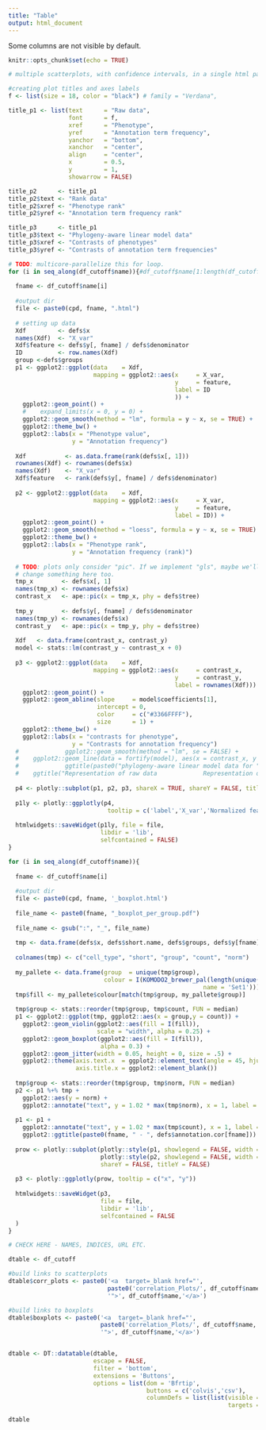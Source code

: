 ```yaml
---
title: "Table"
output: html_document
---
```


Some columns are not visible by default. 

```r
knitr::opts_chunk$set(echo = TRUE)
```

```r

# multiple scatterplots, with confidence intervals, in a single html page

#creating plot titles and axes labels
f <- list(size = 18, color = "black") # family = "Verdana",

title_p1 <- list(text      = "Raw data",
                 font      = f,
                 xref      = "Phenotype",
                 yref      = "Annotation term frequency",
                 yanchor   = "bottom",
                 xanchor   = "center",
                 align     = "center",
                 x         = 0.5,
                 y         = 1,
                 showarrow = FALSE)

title_p2      <- title_p1
title_p2$text <- "Rank data"
title_p2$xref <- "Phenotype rank"
title_p2$yref <- "Annotation term frequency rank"

title_p3      <- title_p1
title_p3$text <- "Phylogeny-aware linear model data"
title_p3$xref <- "Contrasts of phenotypes"
title_p3$yref <- "Contrasts of annotation term frequencies"

# TODO: multicore-parallelize this for loop.
for (i in seq_along(df_cutoff$name)){#df_cutoff$name[1:length(df_cutoff[, 1])]) { # get filtered to plot a lot
  
  fname <- df_cutoff$name[i]
  
  #output dir
  file <- paste0(cpd, fname, ".html")
  
  # setting up data
  Xdf         <- defs$x
  names(Xdf)  <- "X_var"
  Xdf$feature <- defs$y[, fname] / defs$denominator
  ID          <- row.names(Xdf)
  group <-defs$groups
  p1 <- ggplot2::ggplot(data    = Xdf, 
                        mapping = ggplot2::aes(x     = X_var, 
                                               y     = feature,
                                               label = ID
                                               )) + 
    ggplot2::geom_point() +
    #    expand_limits(x = 0, y = 0) +
    ggplot2::geom_smooth(method = "lm", formula = y ~ x, se = TRUE) + 
    ggplot2::theme_bw() +
    ggplot2::labs(x = "Phenotype value", 
                  y = "Annotation frequency")
  
  Xdf           <- as.data.frame(rank(defs$x[, 1]))
  rownames(Xdf) <- rownames(defs$x)
  names(Xdf)    <- "X_var"
  Xdf$feature   <- rank(defs$y[, fname] / defs$denominator)
  
  p2 <- ggplot2::ggplot(data    = Xdf, 
                        mapping = ggplot2::aes(x     = X_var, 
                                               y     = feature,
                                               label = ID)) + 
    ggplot2::geom_point() +
    ggplot2::geom_smooth(method = "loess", formula = y ~ x, se = TRUE) + 
    ggplot2::theme_bw() +
    ggplot2::labs(x = "Phenotype rank", 
                  y = "Annotation frequency (rank)")
  
  # TODO: plots only consider "pic". If we implement "gls", maybe we'll need to 
  # change something here too.
  tmp_x        <- defs$x[, 1]
  names(tmp_x) <- rownames(defs$x)
  contrast_x   <- ape::pic(x = tmp_x, phy = defs$tree)
  
  tmp_y        <- defs$y[, fname] / defs$denominator
  names(tmp_y) <- rownames(defs$x)
  contrast_y   <- ape::pic(x = tmp_y, phy = defs$tree)
  
  Xdf   <- data.frame(contrast_x, contrast_y)
  model <- stats::lm(contrast_y ~ contrast_x + 0)
  
  p3 <- ggplot2::ggplot(data    = Xdf, 
                        mapping = ggplot2::aes(x     = contrast_x, 
                                               y     = contrast_y, 
                                               label = rownames(Xdf))) +
    ggplot2::geom_point() +
    ggplot2::geom_abline(slope     = model$coefficients[1], 
                         intercept = 0, 
                         color     = c("#3366FFFF"), 
                         size      = 1) +
    ggplot2::theme_bw() +
    ggplot2::labs(x = "contrasts for phenotype", 
                  y = "Contrasts for annotation frequency")
  #             ggplot2::geom_smooth(method = "lm", se = FALSE) +
  #    ggplot2::geom_line(data = fortify(model), aes(x = contrast_x, y = .fitted))
  #             ggtitle(paste0("phylogeny-aware linear model data for "), i),
  #    ggtitle("Representation of raw data             Representation of rank data                Representation of phylogenetic-aware linear model data")
  
  p4 <- plotly::subplot(p1, p2, p3, shareX = TRUE, shareY = FALSE, titleY = TRUE)
  
  p1ly <- plotly::ggplotly(p4,
                            tooltip = c('label','X_var','Normalized feature'))
  
  htmlwidgets::saveWidget(p1ly, file = file,
                          libdir = 'lib',
                          selfcontained = FALSE)
}
```

```r

for (i in seq_along(df_cutoff$name)){
  
  fname <- df_cutoff$name[i]
  
  #output dir
  file <- paste0(cpd, fname, '_boxplot.html')
  
  file_name <- paste0(fname, "_boxplot_per_group.pdf")
  
  file_name <- gsub(":", "_", file_name)
  
  tmp <- data.frame(defs$x, defs$short.name, defs$groups, defs$y[fname], (defs$y[fname]/defs$denominator))
  
  colnames(tmp) <- c("cell_type", "short", "group", "count", "norm")
  
  my_pallete <- data.frame(group  = unique(tmp$group),
                           colour = I(KOMODO2_brewer_pal(length(unique(tmp$group)), 
                                                       name = 'Set1')))
  tmp$fill <- my_pallete$colour[match(tmp$group, my_pallete$group)]
  
  tmp$group <- stats::reorder(tmp$group, tmp$count, FUN = median)
  p1 <- ggplot2::ggplot(tmp, ggplot2::aes(x = group,y = count)) + 
    ggplot2::geom_violin(ggplot2::aes(fill = I(fill)), 
                         scale = "width", alpha = 0.25) +  
    ggplot2::geom_boxplot(ggplot2::aes(fill = I(fill)), 
                          alpha = 0.3) + 
    ggplot2::geom_jitter(width = 0.05, height = 0, size = .5) +
    ggplot2::theme(axis.text.x  = ggplot2::element_text(angle = 45, hjust = 1), 
                   axis.title.x = ggplot2::element_blank())
  
  tmp$group <- stats::reorder(tmp$group, tmp$norm, FUN = median)
  p2 <- p1 %+% tmp +
    ggplot2::aes(y = norm) + 
    ggplot2::annotate("text", y = 1.02 * max(tmp$norm), x = 1, label = "Norm")
  
  p1 <- p1 + 
    ggplot2::annotate("text", y = 1.02 * max(tmp$count), x = 1, label = "Count") + 
    ggplot2::ggtitle(paste0(fname, " - ", defs$annotation.cor[fname]))
  
  prow <- plotly::subplot(plotly::style(p1, showlegend = FALSE, width = .1), 
                          plotly::style(p2, showlegend = FALSE, width = .1),
                          shareY = FALSE, titleY = FALSE)
  
  p3 <- plotly::ggplotly(prow, tooltip = c("x", "y"))
  
  htmlwidgets::saveWidget(p3,
                          file = file,
                          libdir = 'lib',
                          selfcontained = FALSE
  )
}

```

```r

# CHECK HERE - NAMES, INDICES, URL ETC.

dtable <- df_cutoff

#build links to scatterplots
dtable$corr_plots <- paste0('<a  target=_blank href="', 
                            paste0('correlation_Plots/', df_cutoff$name,'.html'),
                            '">', df_cutoff$name,'</a>') 

#build links to boxplots
dtable$boxplots <- paste0('<a  target=_blank href="', 
                          paste0('correlation_Plots/', df_cutoff$name, '_boxplot', '.html'),
                          '">', df_cutoff$name,'</a>')


dtable <- DT::datatable(dtable,
                        escape = FALSE, 
                        filter = 'bottom',
                        extensions = 'Buttons', 
                        options = list(dom = 'Bfrtip', 
                                       buttons = c('colvis','csv'),
                                       columnDefs = list(list(visible = FALSE,
                                                              targets = 4:(length(df_cutoff) - 2))))) # prepare table

dtable
```

